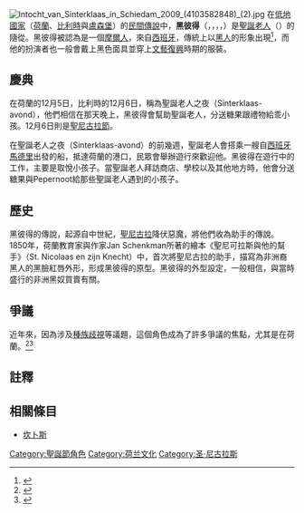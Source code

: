 [[File:Intocht_van_Sinterklaas_in_Schiedam_2009_(4103582848)_(2).jpg|thumb]]
在[[低地國家|低地國家]]（[[荷蘭|荷蘭]]、[[比利時|比利時]]與[[盧森堡|盧森堡]]）的[[民間傳說|民間傳說]]中，'''黑彼得'''（{{lang-nl|Zwarte Piet}}，{{Pronunciation|Nl-Zwarte Piet2.ogg}}，{{lang-fr|Père Fouettard}}，{{lang-lb|Schwaarze Péiter}}，{{lang-en|Black Pete}}）是[[聖誕老人|聖誕老人]]（{{lang-nl|Sinterklaas}}）的隨從。黑彼得被認為是一個[[摩爾人|摩爾人]]，來自[[西班牙|西班牙]]，傳統上以[[黑人|黑人]]的形象出現<ref name=BDF>{{cite book|title=Christmas: A Candid History |url=https://archive.org/details/christmascandidh0000forb |first=Bruce David |last=Forbes |year=2007 |place=University of California Press}}</ref>，而他的扮演者也一般會戴上黑色面具並穿上[[文藝復興|文藝復興]]時期的服裝。

==慶典==
在荷蘭的12月5日，比利時的12月6日，稱為聖誕老人之夜（Sinterklaas-avond），他們相信在那天晚上，黑彼得會幫助聖誕老人，分送糖果跟禮物給乖小孩。12月6日則是[[聖尼古拉節|聖尼古拉節]]。

在聖誕老人之夜（Sinterklaas-avond）的前幾週，聖誕老人會搭乘一艘自[[西班牙|西班牙]][[馬德里|馬德里]]出發的船，抵達荷蘭的港口，民眾會舉辦遊行來歡迎他。黑彼得在遊行中的工作，主要是取悅小孩子。當聖誕老人拜訪商店、學校以及其他地方時，他會分送糖果與Pepernoot給那些聖誕老人遇到的小孩子。

==歷史==
黑彼得的傳說，起源自中世紀，[[聖尼古拉|聖尼古拉]]降伏惡魔，將他們收為助手的傳說。1850年，荷蘭教育家與作家Jan Schenkman所著的繪本《聖尼可拉斯與他的幫手》（St. Nicolaas en zijn Knecht）中，首次將聖尼古拉的助手，描寫為非洲裔黑人的黑臉紅唇外形，形成黑彼得的原型。黑彼得的外型設定，一般相信，與當時盛行的非洲黑奴買賣有關。

==爭議==
近年來，因為涉及[[種族歧視|種族歧視]]等議題，這個角色成為了許多爭議的焦點，尤其是在荷蘭。<ref name="Emma Thomas">{{cite web |url=http://www.dailymail.co.uk/news/article-2474693/Zwarte-Piet-abolished-Outrage-Netherlands-Black-Pete-Christmas-tradition.html |title=Outrage in Netherlands over calls to abolish 'Black Pete' clowns which march in Christmas parade dressed in blackface |date=24 October 2013 |author=Emma Thomas |publisher=Daily Mail |accessdate=27 October 2012 |archive-date=2014-10-20 |archive-url=https://web.archive.org/web/20141020031915/http://www.dailymail.co.uk/news/article-2474693/Zwarte-Piet-abolished-Outrage-Netherlands-Black-Pete-Christmas-tradition.html |dead-url=no }}</ref><ref name="Felicity Morse">{{cite web |publisher= Huffington Post |location= UK |author= Felicity Morse |url= http://www.huffingtonpost.co.uk/2012/12/06/zwarte-piet-black-pete-christmas-dutch-netherlands_n_2249412.html |title= Zwarte Piet: Opposition Grows To 'Racist Black Pete' Dutch Tradition |accessdate= 27 October 2012 |archive-date= 2014-10-23 |archive-url= https://web.archive.org/web/20141023002748/http://www.huffingtonpost.co.uk/2012/12/06/zwarte-piet-black-pete-christmas-dutch-netherlands_n_2249412.html |dead-url= no }}</ref>

==註釋==
{{reflist}}

==相關條目==
*[[坎卜斯|坎卜斯]]

{{DEFAULTSORT:Zwarte Piet}}
[[Category:聖誕節角色|Category:聖誕節角色]]
[[Category:荷兰文化|Category:荷兰文化]]
[[Category:圣·尼古拉斯|Category:圣·尼古拉斯]]